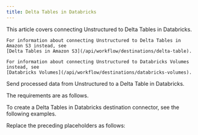 ```yaml
---
title: Delta Tables in Databricks
---
```


<Note>
    This article covers connecting Unstructured to Delta Tables in Databricks.
    
    For information about connecting Unstructured to Delta Tables in Amazon S3 instead, see 
    [Delta Tables in Amazon S3](/api/workflow/destinations/delta-table).

    For information about connecting Unstructured to Databricks Volumes instead, see 
    [Databricks Volumes](/api/workflow/destinations/databricks-volumes).
</Note>

Send processed data from Unstructured to a Delta Table in Databricks.

The requirements are as follows.


<DeltaTablesInDatabricksPrerequisites />

To create a Delta Tables in Databricks destination connector, see the following examples.


<CodeGroup>
    <DeltaTablesInDatabricksSDK />
    <DeltaTablesInDatabricksAPIRESTCreate />
</CodeGroup>

Replace the preceding placeholders as follows:


<DeltaTablesInDatabricksAPIPlaceholders />

